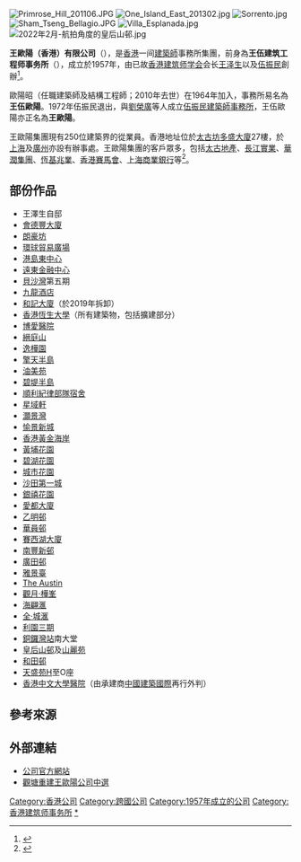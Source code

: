[[File:Primrose_Hill_201106.JPG|thumb]]
[[File:One_Island_East_201302.jpg|thumb]]
[[File:Sorrento.jpg|thumb]]
[[File:Sham_Tseng_Bellagio.JPG|thumb]]
[[File:Villa_Esplanada.jpg|thumb]]
[[File:2022年2月-航拍角度的皇后山邨.jpg|thumb]]

'''王歐陽（香港）有限公司'''（{{lang-en|Wong and Ouyang}}），是[[香港|香港]]一间[[建築師|建築師]]事務所集團，前身為'''王伍建筑工程师事务所'''（{{lang|en|Wong, Ng and Associates}}），成立於1957年，由已故[[香港建筑师学会|香港建筑师学会]]会长[[王泽生|王泽生]]以及[[伍振民|伍振民]]創辦<ref>{{Cite web|title=探索香港建築檔案：王歐陽（香港）有限公司|url=https://stories.mplus.org.hk/tc/blog/exploring-the-hong-kong-architecture-archives-of-wong-ouyang/|accessdate=2020-09-19|author=|date=2019-05-31|format=|publisher=M+故事|language=|archive-date=2021-03-23|archive-url=https://web.archive.org/web/20210323100100/https://stories.mplus.org.hk/tc/blog/exploring-the-hong-kong-architecture-archives-of-wong-ouyang/|dead-url=no}}</ref>。

歐陽昭（任職建築師及結構工程師；2010年去世）在1964年加入，事務所易名為'''王伍歐陽'''。1972年伍振民退出，與[[劉榮廣|劉榮廣]]等人成立[[劉榮廣伍振民建築師事務所|伍振民建築師事務所]]，王伍歐陽亦正名為'''王歐陽'''。

王歐陽集團現有250位建築界的從業員。香港地址位於[[太古坊|太古坊]][[多盛大廈|多盛大廈]]27樓，於[[上海|上海]]及[[廣州|廣州]]亦設有辦事處。王歐陽集團的客戶眾多，包括[[太古地產|太古地產]]、[[長江實業|長江實業]]、[[華潤集團|華潤集團]]、[[恆基兆業|恆基兆業]]、[[香港賽馬會|香港賽馬會]]、[[上海商業銀行|上海商業銀行]]等<ref>{{Cite web |url=http://www.wongouyang.com/client-A.html |title=公司官方網站：客戶列表 |access-date=2008-08-07 |archive-url=https://web.archive.org/web/20080824083238/http://www.wongouyang.com/client-A.html |archive-date=2008-08-24 |dead-url=yes }}</ref>。

==部份作品==
* 王澤生自邸
* [[會德豐大廈|會德豐大廈]]
* [[朗豪坊|朗豪坊]]
* [[環球貿易廣場|環球貿易廣場]]
* [[港島東中心|港島東中心]]
* [[遠東金融中心|遠東金融中心]]
* [[貝沙灣|貝沙灣]]第五期
* [[九龍酒店|九龍酒店]]
* [[和記大廈|和記大廈]]（於2019年拆卸）
* [[香港恆生大學|香港恆生大學]]（所有建築物，包括擴建部分）
* [[博愛醫院|博愛醫院]]
* [[縉庭山|縉庭山]]
* [[逸樺園|逸樺園]]
* [[擎天半島|擎天半島]]
* [[油美苑|油美苑]]
* [[碧堤半島|碧堤半島]]
* [[順利紀律部隊宿舍|順利紀律部隊宿舍]]
* [[星域軒|星域軒]]
* [[灝景灣|灝景灣]]
* [[愉景新城|愉景新城]]
* [[香港黃金海岸|香港黃金海岸]]
* [[黃埔花園|黃埔花園]]
* [[碧湖花園|碧湖花園]]
* [[城市花園|城市花園]]
* [[沙田第一城|沙田第一城]]
* [[銀禧花園|銀禧花園]]
* [[愛都大廈|愛都大廈]]
* [[乙明邨|乙明邨]]
* [[華員邨|華員邨]]
* [[賽西湖大廈|賽西湖大廈]]
* [[南豐新邨|南豐新邨]]
* [[廣田邨|廣田邨]]
* [[雅景臺|雅景臺]]
* [[The_Austin|The Austin]]
* [[觀月·樺峯|觀月·樺峯]]
* [[海翩滙|海翩滙]]
* [[全·城滙|全·城滙]]
* [[利園三期|利園三期]]
* [[銅鑼灣站|銅鑼灣站]]南大堂
* [[皇后山邨|皇后山邨]]及[[山麗苑|山麗苑]]
* [[和田邨|和田邨]]
* [[天盛苑|天盛苑]]H至O座
* [[香港中文大學醫院|香港中文大學醫院]]（由承建商[[中國建築國際|中國建築國際]]再行外判）

==參考來源==
{{reflist}}

==外部連結==
* [http://www.wongouyang.com/ 公司官方網站] {{Wayback|url=http://www.wongouyang.com/ |date=20080823215403 }}{{en}}
* [http://www.kui.name/event/2006-10-31/%E8%A7%80%E5%A1%98%E9%87%8D%E5%BB%BA%E7%8E%8B%E6%AD%90%E9%99%BD%E5%85%AC%E5%8F%B8%E4%B8%AD%E9%81%B8_n25016.htm 觀塘重建王歐陽公司中選] {{Wayback|url=http://www.kui.name/event/2006-10-31/%E8%A7%80%E5%A1%98%E9%87%8D%E5%BB%BA%E7%8E%8B%E6%AD%90%E9%99%BD%E5%85%AC%E5%8F%B8%E4%B8%AD%E9%81%B8_n25016.htm |date=20111129121021 }}

[[Category:香港公司|Category:香港公司]]
[[Category:跨國公司|Category:跨國公司]]
[[Category:1957年成立的公司|Category:1957年成立的公司]]
[[Category:香港建筑师事务所|Category:香港建筑师事务所]]
[[Category:王歐陽建築作品|*]]